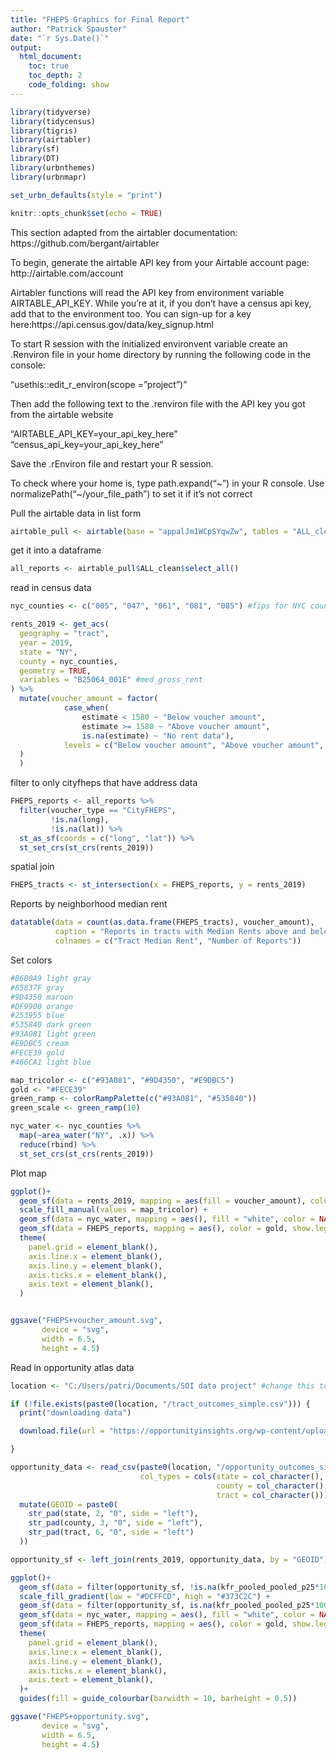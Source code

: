 ```yaml
---
title: "FHEPS Graphics for Final Report"
author: "Patrick Spauster"
date: "`r Sys.Date()`"
output:
  html_document:
    toc: true
    toc_depth: 2
    code_folding: show
---
```


```r
library(tidyverse)
library(tidycensus)
library(tigris)
library(airtabler)
library(sf)
library(DT)
library(urbnthemes)
library(urbnmapr)

set_urbn_defaults(style = "print")

knitr::opts_chunk$set(echo = TRUE)
```

This section adapted from the airtabler documentation: https://github.com/bergant/airtabler

To begin, generate the airtable API key from your Airtable account page: http://airtable.com/account

Airtabler functions will read the API key from environment variable AIRTABLE_API_KEY. While you're at it, if you don't have a census api key, add that to the environment too.  You can sign-up for a key here:https://api.census.gov/data/key_signup.html

To start R session with the initialized environvent variable create an .Renviron file in your home directory by running the following code in the console:

"usethis::edit_r_environ(scope = "project")"

Then add the following text to the .renviron file with the API key you got from the airtable website

"AIRTABLE_API_KEY=your_api_key_here"
"census_api_key=your_api_key_here"

Save the .rEnviron file and restart your R session.

To check where your home is, type path.expand("~") in your R console. Use normalizePath("~/your_file_path") to set it if it's not correct


Pull the airtable data in list form
```r
airtable_pull <- airtable(base = "appalJm1WCpSYqwZw", tables = "ALL_clean")

```
get it into a dataframe
```r
all_reports <- airtable_pull$ALL_clean$select_all()

```

read in census data
```r
nyc_counties <- c("005", "047", "061", "081", "085") #fips for NYC counties

rents_2019 <- get_acs(
  geography = "tract",
  year = 2019,
  state = "NY",
  county = nyc_counties,
  geometry = TRUE,
  variables = "B25064_001E" #med_gross_rent
) %>% 
  mutate(voucher_amount = factor(
            case_when(
                estimate < 1580 ~ "Below voucher amount",
                estimate >= 1580 ~ "Above voucher amount",
                is.na(estimate) ~ "No rent data"), 
            levels = c("Below voucher amount", "Above voucher amount", "No rent data")
  )
  )
```

filter to only cityfheps that have address data
```r
FHEPS_reports <- all_reports %>% 
  filter(voucher_type == "CityFHEPS",
         !is.na(long),
         !is.na(lat)) %>% 
  st_as_sf(coords = c("long", "lat")) %>% 
  st_set_crs(st_crs(rents_2019))

```


spatial join
```r

FHEPS_tracts <- st_intersection(x = FHEPS_reports, y = rents_2019)
```

Reports by neighborhood median rent
``` r
datatable(data = count(as.data.frame(FHEPS_tracts), voucher_amount),
          caption = "Reports in tracts with Median Rents above and below the FHEPS voucher amount",
          colnames = c("Tract Median Rent", "Number of Reports"))

```


Set colors
```r
#B6B0A9 light gray
#85837F gray
#9D4350 maroon
#DF9900 orange
#253955 blue
#535840 dark green
#93A081 light green
#E9DBC5 cream
#FECE39 gold
#466CA1 light blue

map_tricolor <- c("#93A081", "#9D4350", "#E9DBC5")
gold <- "#FECE39"
green_ramp <- colorRampPalette(c("#93A081", "#535840"))
green_scale <- green_ramp(10)

nyc_water <- nyc_counties %>% 
  map(~area_water("NY", .x)) %>% 
  reduce(rbind) %>% 
  st_set_crs(st_crs(rents_2019))

```

Plot map
```r

ggplot()+
  geom_sf(data = rents_2019, mapping = aes(fill = voucher_amount), color = NA)+
  scale_fill_manual(values = map_tricolor) +
  geom_sf(data = nyc_water, mapping = aes(), fill = "white", color = NA)+
  geom_sf(data = FHEPS_reports, mapping = aes(), color = gold, show.legend = TRUE)+
  theme(
    panel.grid = element_blank(),
    axis.line.x = element_blank(),
    axis.line.y = element_blank(),
    axis.ticks.x = element_blank(),
    axis.text = element_blank(),
  )



```

```r

ggsave("FHEPS+voucher_amount.svg",
       device = "svg",
       width = 6.5,
       height = 4.5)

```



Read in opportunity atlas data
```r

location <- "C:/Users/patri/Documents/SOI data project" #change this to put the file somewhere on your computer

if (!file.exists(paste0(location, "/tract_outcomes_simple.csv"))) {
  print("downloading data")

  download.file(url = "https://opportunityinsights.org/wp-content/uploads/2018/10/tract_outcomes_simple.csv", paste0(location, "/opportunity_outcomes_simple.csv"))

}

opportunity_data <- read_csv(paste0(location, "/opportunity_outcomes_simple.csv"),
                             col_types = cols(state = col_character(),
                                              county = col_character(),
                                              tract = col_character())) %>% 
  mutate(GEOID = paste0(
    str_pad(state, 2, "0", side = "left"),
    str_pad(county, 3, "0", side = "left"),
    str_pad(tract, 6, "0", side = "left")
  ))


```

```r

opportunity_sf <- left_join(rents_2019, opportunity_data, by = "GEOID")

```

```r
ggplot()+
  geom_sf(data = filter(opportunity_sf, !is.na(kfr_pooled_pooled_p25*100)), mapping = aes(fill = kfr_pooled_pooled_p25*100), color = NA)+
  scale_fill_gradient(low = "#DCFFCD", high = "#373C2C") +
  geom_sf(data = filter(opportunity_sf, is.na(kfr_pooled_pooled_p25*100)), mapping = aes(), fill = "#E9DBC5", color = NA)+
  geom_sf(data = nyc_water, mapping = aes(), fill = "white", color = NA)+
  geom_sf(data = FHEPS_reports, mapping = aes(), color = gold, show.legend = TRUE)+
  theme(
    panel.grid = element_blank(),
    axis.line.x = element_blank(),
    axis.line.y = element_blank(),
    axis.ticks.x = element_blank(),
    axis.text = element_blank(),
  )+
  guides(fill = guide_colourbar(barwidth = 10, barheight = 0.5))


```

```r
ggsave("FHEPS+opportunity.svg",
       device = "svg",
       width = 6.5,
       height = 4.5)
```

